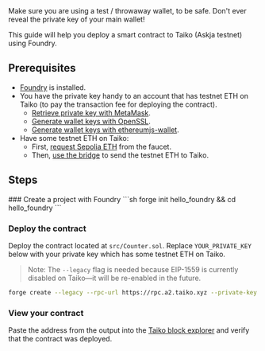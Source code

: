
<Callout type="warning" emoji="⚠️">
  Make sure you are using a test / throwaway wallet, to be safe. Don't ever reveal the private key of your main wallet!
</Callout>

This guide will help you deploy a smart contract to Taiko (Askja testnet) using Foundry.

## Prerequisites

- [Foundry](https://book.getfoundry.sh/getting-started/installation) is installed.
- You have the private key handy to an account that has testnet ETH on Taiko (to pay the transaction fee for deploying the contract).
   - [Retrieve private key with MetaMask](https://support.metamask.io/hc/en-us/articles/360015289632-How-to-export-an-account-s-private-key#:~:text=On%20the%20account%20page%2C%20click,click%20%E2%80%9CConfirm%E2%80%9D%20to%20proceed.).
   - [Generate wallet keys with OpenSSL](https://gist.github.com/miguelmota/3793b160992b4ea0b616497b8e5aee2f).
   - [Generate wallet keys with ethereumjs-wallet](https://piyopiyo.medium.com/how-to-generate-ethereum-private-key-and-address-in-local-offline-environment-90294308593c).
- Have some testnet ETH on Taiko:
   - First, [request Sepolia ETH](/guides/receive-tokens) from the faucet.
   - Then, [use the bridge](/docs/guides/use-the-bridge) to send the testnet ETH to Taiko.

## Steps

<Steps>
   ### Create a project with Foundry
   ```sh
   forge init hello_foundry && cd hello_foundry
   ```

   ### Deploy the contract
   Deploy the contract located at `src/Counter.sol`. Replace `YOUR_PRIVATE_KEY` below with your private key which has some testnet ETH on Taiko.
   > Note: The `--legacy` flag is needed because EIP-1559 is currently disabled on Taiko—it will be re-enabled in the future.
   ```sh
   forge create --legacy --rpc-url https://rpc.a2.taiko.xyz --private-key YOUR_PRIVATE_KEY src/Counter.sol:Counter
   ```

   ### View your contract
   Paste the address from the output into the [Taiko block explorer](https://explorer.a2.taiko.xyz) and verify that the contract was deployed.
</Steps>
